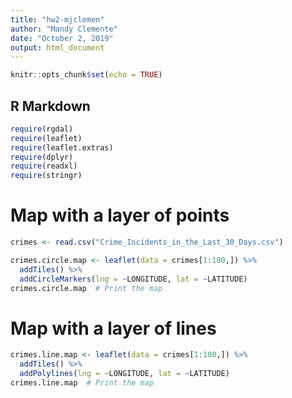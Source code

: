```yaml
---
title: "hw2-mjclemen"
author: "Mandy Clemente"
date: "October 2, 2019"
output: html_document
---
```


```r
knitr::opts_chunk$set(echo = TRUE)
```

## R Markdown

```r
require(rgdal)
require(leaflet)
require(leaflet.extras)
require(dplyr)
require(readxl)
require(stringr)
```

# Map with a layer of points

```r
crimes <- read.csv("Crime_Incidents_in_the_Last_30_Days.csv")

crimes.circle.map <- leaflet(data = crimes[1:100,]) %>%
  addTiles() %>%
  addCircleMarkers(lng = ~LONGITUDE, lat = ~LATITUDE)
crimes.circle.map  # Print the map
```
# Map with a layer of lines
```r
crimes.line.map <- leaflet(data = crimes[1:100,]) %>%
  addTiles() %>%
  addPolylines(lng = ~LONGITUDE, lat = ~LATITUDE)
crimes.line.map  # Print the map
```

